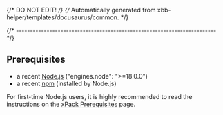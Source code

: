 {/* DO NOT EDIT! */}
{/* Automatically generated from xbb-helper/templates/docusaurus/common. */}

{/* ------------------------------------------------------------------------ */}

## Prerequisites

- a recent [Node.js](https://nodejs.org) ("engines.node": ">=18.0.0")
- a recent [npm](https://docs.npmjs.com/cli/npm) (installed by Node.js)

For first-time Node.js users, it is highly recommended to read the instructions
on the [xPack Prerequisites](https://xpack.github.io/install/) page.
